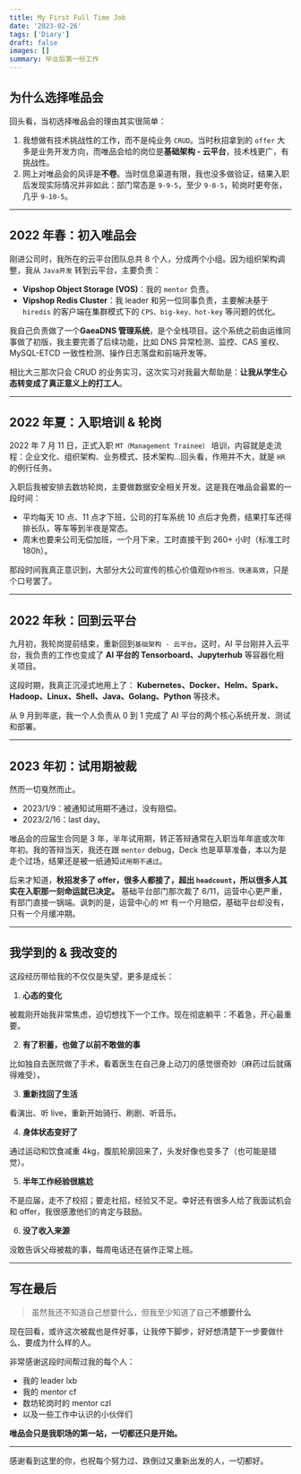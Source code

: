 ```yaml
---
title: My First Full Time Job
date: '2023-02-26'
tags: ['Diary']
draft: false
images: []
summary: 毕业后第一份工作
---
```


<TOCInline toc={props.toc}/>



## 为什么选择唯品会

回头看，当初选择唯品会的理由其实很简单：

1. 我想做有技术挑战性的工作，而不是纯业务 `CRUD`。当时秋招拿到的 `offer` 大多是业务开发方向，而唯品会给的岗位是**基础架构 - 云平台**，技术栈更广，有挑战性。
2. 网上对唯品会的风评是**不卷**。当时信息渠道有限，我也没多做验证，结果入职后发现实际情况并非如此：部门常态是 `9-9-5`，至少 `9-8-5`，轮岗时更夸张，几乎 `9-10-5`。

---

## 2022 年春：初入唯品会

刚进公司时，我所在的云平台团队总共 8 个人，分成两个小组。因为组织架构调整，我从 `Java开发` 转到云平台，主要负责：

- **Vipshop Object Storage (VOS)**：我的 `mentor` 负责。
- **Vipshop Redis Cluster**：我 leader 和另一位同事负责，主要解决基于 `hiredis` 的客户端在集群模式下的 `CPS、big-key、hot-key` 等问题的优化。

我自己负责做了一个**GaeaDNS 管理系统**，是个全栈项目。这个系统之前由运维同事做了初版，我主要完善了后续功能，比如 DNS 异常检测、监控、CAS 鉴权、MySQL-ETCD 一致性检测、操作日志落盘和前端开发等。

相比大三那次只会 CRUD 的业务实习，这次实习对我最大帮助是：**让我从学生心态转变成了真正意义上的打工人**。

---

## 2022 年夏：入职培训 & 轮岗

2022 年 7 月 11 日，正式入职 `MT（Management Trainee）` 培训，内容就是走流程：企业文化、组织架构、业务模式、技术架构...回头看，作用并不大，就是 `HR` 的例行任务。

入职后我被安排去数坊轮岗，主要做数据安全相关开发。这是我在唯品会最累的一段时间：

- 平均每天 10 点、11 点才下班，公司的打车系统 10 点后才免费，结果打车还得排长队，等车等到半夜是常态。
- 周末也要来公司无偿加班，一个月下来，工时直接干到 260+ 小时（标准工时 180h）。

那段时间我真正意识到，大部分大公司宣传的核心价值观`协作担当、快速高效`，只是个口号罢了。

---

## 2022 年秋：回到云平台

九月初，我轮岗提前结束，重新回到`基础架构 - 云平台`。这时，AI 平台刚并入云平台，我负责的工作也变成了 **AI 平台的 Tensorboard、Jupyterhub** 等容器化相关项目。

这段时期，我真正沉浸式地用上了：
**Kubernetes、Docker、Helm、Spark、Hadoop、Linux、Shell、Java、Golang、Python** 等技术。

从 9 月到年底，我一个人负责从 0 到 1 完成了 AI 平台的两个核心系统开发、测试和部署。

---

## 2023 年初：试用期被裁

然而一切戛然而止。

- 2023/1/9：被通知试用期不通过，没有赔偿。
- 2023/2/16：last day。

唯品会的应届生合同是 3 年，半年试用期，转正答辩通常在入职当年年底或次年年初。我的答辩当天，我还在跟 `mentor` debug，Deck 也是草草准备，本以为是走个过场，结果还是被一纸通知`试用期不通过`。

后来才知道，**秋招发多了 offer，很多人都接了，超出 `headcount`，所以很多人其实在入职那一刻命运就已决定。**
基础平台部门那次裁了 6/11，运营中心更严重，有部门直接一锅端。讽刺的是，运营中心的 `MT` 有一个月赔偿，基础平台却没有，只有一个月缓冲期。

---

## 我学到的 & 我改变的

这段经历带给我的不仅仅是失望，更多是成长：

1. **心态的变化**

被裁刚开始我非常焦虑，迫切想找下一个工作。现在彻底躺平：不着急，开心最重要。

2. **有了积蓄，也做了以前不敢做的事**

比如独自去医院做了手术，看着医生在自己身上动刀的感觉很奇妙（麻药过后就痛得难受）。

3. **重新找回了生活**

看演出、听 live，重新开始骑行、刷剧、听音乐。

4. **身体状态变好了**

通过运动和饮食减重 4kg，腹肌轮廓回来了，头发好像也变多了（也可能是错觉）。

5. **半年工作经验很尴尬**

不是应届，走不了校招；要走社招，经验又不足。幸好还有很多人给了我面试机会和 offer，我很感激他们的肯定与鼓励。

6. **没了收入来源**

没敢告诉父母被裁的事，每周电话还在装作正常上班。

---

## 写在最后

> 虽然我还不知道自己想要什么，但我至少知道了自己**不想要什么**

现在回看，或许这次被裁也是件好事，让我停下脚步，好好想清楚下一步要做什么、要成为什么样的人。

非常感谢这段时间帮过我的每个人：
- 我的 leader lxb
- 我的 mentor cf
- 数坊轮岗时的 mentor czl
- 以及一些工作中认识的小伙伴们


**唯品会只是我职场的第一站，一切都还只是开始。**

---

感谢看到这里的你，也祝每个努力过、跌倒过又重新出发的人，一切都好。



